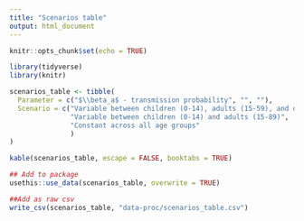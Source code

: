 ```yaml
---
title: "Scenarios table"
output: html_document
---
```



```r
knitr::opts_chunk$set(echo = TRUE)
```

```r
library(tidyverse)
library(knitr)
```

```r
scenarios_table <- tibble(
  Parameter = c("$\\beta_a$ - transmission probability", "", ""),
  Scenario = c("Variable between children (0-14), adults (15-59), and older adults (60-80)",
               "Variable between children (0-14) and adults (15-89)",
               "Constant across all age groups"
               )
)
```


```r
kable(scenarios_table, escape = FALSE, booktabs = TRUE)
```


```r
## Add to package
usethis::use_data(scenarios_table, overwrite = TRUE)

##Add as raw csv
write_csv(scenarios_table, "data-proc/scenarios_table.csv")
```
